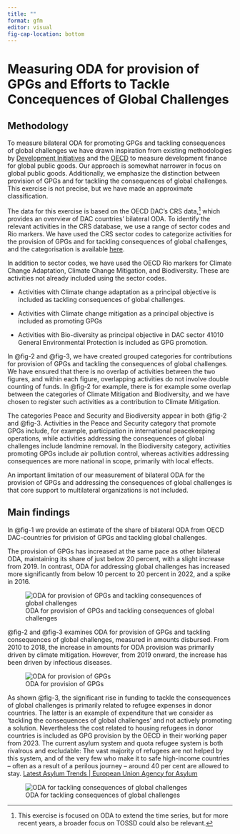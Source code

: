 ```yaml
---
title: ""
format: gfm
editor: visual
fig-cap-location: bottom
---
```


# Measuring ODA for provision of GPGs and Efforts to Tackle Concequences of Global Challenges

## Methodology

To measure bilateral ODA for promoting GPGs and tackling consequences of global challenges we have drawn inspiration from existing methodologies by [Development Initiatives](https://devinit.org/wp-content/uploads/2016/07/Measuring-aid-to-global-public-goods-GPGs-Discussion-paper-July-2016.pdf) and the [OECD](https://www.oecd.org/en/publications/development-co-operation-and-the-provision-of-global-public-goods_aff8cba9-en.html) to measure development finance for global public goods. Our approach is somewhat narrower in focus on global public goods. Additionally, we emphasize the distinction between provision of GPGs and for tackling the consequences of global challenges. This exercise is not precise, but we have made an approximate classification.

The data for this exercise is based on the OECD DAC's CRS data,[^1] which provides an overview of DAC countries' bilateral ODA. To identify the relevant activities in the CRS database, we use a range of sector codes and Rio markers. We have used the CRS sector codes to categorize activities for the provision of GPGs and for tackling consequences of global challenges, and the categorisation is available [here](https://github.com/noradno/global_public_goods/blob/main/data/processed/sector_codes_gpg_mapping.csv).

[^1]: This exercise is focused on ODA to extend the time series, but for more recent years, a broader focus on TOSSD could also be relevant.

In addition to sector codes, we have used the OECD Rio markers for Climate Change Adaptation, Climate Change Mitigation, and Biodiversity. These are activities not already included using the sector codes.

-   Activities with Climate change adaptation as a principal objective is included as tackling consequences of global challenges.

-   Activities with Climate change mitigation as a principal objective is included as promoting GPGs

-   Activities with Bio-diversity as principal objective in DAC sector 41010 General Environmental Protection is included as GPG promotion.

In @fig-2 and @fig-3, we have created grouped categories for contributions for provision of GPGs and tackling the consequences of global challenges. We have ensured that there is no overlap of activities between the two figures, and within each figure, overlapping activities do not involve double counting of funds. In @fig-2 for example, there is for example some overlap between the categories of Climate Mitigation and Biodiversity, and we have chosen to register such activities as a contribution to Climate Mitigation.

The categories Peace and Security and Biodiversity appear in both @fig-2 and @fig-3. Activities in the Peace and Security category that promote GPGs include, for example, participation in international peacekeeping operations, while activities addressing the consequences of global challenges include landmine removal. In the Biodiversity category, activities promoting GPGs include air pollution control, whereas activities addressing consequences are more national in scope, primarily with local effects.

An important limitation of our measurement of bilateral ODA for the provision of GPGs and addressing the consequences of global challenges is that core support to multilateral organizations is not included.

## Main findings

In @fig-1 we provide an estimate of the share of bilateral ODA from OECD DAC-countries for privision of GPGs and tackling global challenges.

The provision of GPGs has increased at the same pace as other bilateral ODA, maintaining its share of just below 20 percent, with a slight increase from 2019. In contrast, ODA for addressing global challenges has increased more significantly from below 10 percent to 20 percent in 2022, and a spike in 2016.

![ODA for provision of GPGs and tackling consequences of global challenges](output/p_provision_consequences_shares.svg){#fig-1}

@fig-2 and @fig-3 examines ODA for provision of GPGs and tackling consequences of global challenges, measured in amounts disbursed. From 2010 to 2018, the increase in amounts for ODA provision was primarily driven by climate mitigation. However, from 2019 onward, the increase has been driven by infectious diseases.

![ODA for provision of GPGs](output/p_provision.svg){#fig-2}

As shown @fig-3, the significant rise in funding to tackle the consequences of global challenges is primarily related to refugee expenses in donor countries. The latter is an example of expenditure that we consider as ‘tackling the consequences of global challenges’ and not actively promoting a solution. Nevertheless the cost related to housing refugees in donor countries is included as GPG provision by the OECD in their working paper from 2023. The current asylum system and quota refugee system is both rivalrous and excludable: The vast majority of refugees are not helped by this system, and of the very few who make it to safe high-income countries – often as a result of a perilous journey – around 40 per cent are allowed to stay. [Latest Asylum Trends \| European Union Agency for Asylum](https://euaa.europa.eu/latest-asylum-trends-asylum)

![ODA for tackling consequences of global challenges](output/p_consequences.svg){#fig-3}